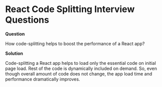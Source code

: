 

<Layout>
<SEO title="React Code Splitting Interview Questions" />
<JSLayout>

# React Code Splitting Interview Questions

**Question**

How code-splitting helps to boost the performance of a React app?

**Solution**

Code-splitting a React app helps to load only the essential code on initial page load. Rest of the code is dynamically included on demand. So, even though overall amount of code does not change, the app load time and performance dramatically improves.

</JSLayout>
</Layout>
